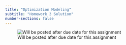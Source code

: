 ```yaml
---
title: "Optimization Modeling"
subtitle: "Homework 3 Solution"
number-sections: false
---
```


![Will be posted after due date for this assignment](../images/ComingSoon.png){fig-alt="Homework Solution 3" fig-align="center"}
